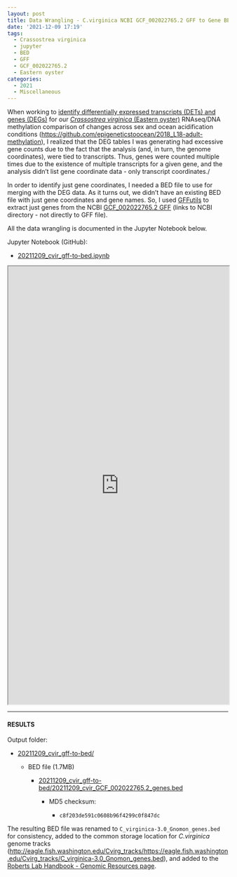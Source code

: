 ```yaml
---
layout: post
title: Data Wrangling - C.virginica NCBI GCF_002022765.2 GFF to Gene BED File
date: '2021-12-09 17:19'
tags: 
  - Crassostrea virginica
  - jupyter
  - BED
  - GFF
  - GCF_002022765.2
  - Eastern oyster
categories: 
  - 2021
  - Miscellaneous
---
```

When working to [identify differentially expressed transcripts (DETs) and genes (DEGs)](https://robertslab.github.io/sams-notebook/posts/2021/2021-10-21-Differential-Transcript-Expression-C.virginica-Gonad-RNAseq-Using-Ballgown.html) for our [_Crassostrea virginica_ (Eastern oyster)](https://en.wikipedia.org/wiki/Eastern_oyster) RNAseq/DNA methylation comparison of changes across sex and ocean acidification conditions ([https://github.com/epigeneticstoocean/2018_L18-adult-methylation](https://github.com/epigeneticstoocean/2018_L18-adult-methylation)), I realized that the DEG tables I was generating had excessive gene counts due to the fact that the analysis (and, in turn, the genome coordinates), were tied to transcripts. Thus, genes were counted multiple times due to the existence of multiple transcripts for a given gene, and the analysis didn't list gene coordinate data - only transcript coordinates./

In order to identify just gene coordinates, I needed a BED file to use for merging with the DEG data. As it turns out, we didn't have an existing BED file with just gene coordinates and gene names. So, I used [GFFutils](https://gffutils.readthedocs.io/en/v0.12.0/index.html) to extract just genes from the NCBI [GCF_002022765.2 GFF](https://ftp.ncbi.nlm.nih.gov/genomes/all/GCF/002/022/765/GCF_002022765.2_C_virginica-3.0/) (links to NCBI directory - not directly to GFF file).

All the data wrangling is documented in the Jupyter Notebook below.


Jupyter Notebook (GitHub):

- [20211209_cvir_gff-to-bed.ipynb](https://github.com/RobertsLab/code/blob/master/notebooks/sam/20211209_cvir_gff-to-bed.ipynb)

<iframe src="https://nbviewer.org/github/RobertsLab/code/blob/master/notebooks/sam/20211209_cvir_gff-to-bed.ipynb" width="100%" height="1000" scrolling="yes"></iframe>

---

#### RESULTS

Output folder:

- [20211209_cvir_gff-to-bed/](https://gannet.fish.washington.edu/Atumefaciens/20211209_cvir_gff-to-bed/)

  - BED file (1.7MB)

    - [20211209_cvir_gff-to-bed/20211209_cvir_GCF_002022765.2_genes.bed](https://gannet.fish.washington.edu/Atumefaciens/20211209_cvir_gff-to-bed/20211209_cvir_GCF_002022765.2_genes.bed)

      - MD5 checksum:

        - `c8f203de591c0608b96f4299c0f847dc`


The resulting BED file was renamed to `C_virginica-3.0_Gnomon_genes.bed` for consistency, added to the common storage location for _C.virginica_ genome tracks ([http://eagle.fish.washington.edu/Cvirg_tracks/https://eagle.fish.washington.edu/Cvirg_tracks/C_virginica-3.0_Gnomon_genes.bed](http://eagle.fish.washington.edu/Cvirg_tracks/https://eagle.fish.washington.edu/Cvirg_tracks/C_virginica-3.0_Gnomon_genes.bed)), and added to the [Roberts Lab Handbook - Genomic Resources page](https://robertslab.github.io/resources/Genomic-Resources/#crassostrea-virginica).
